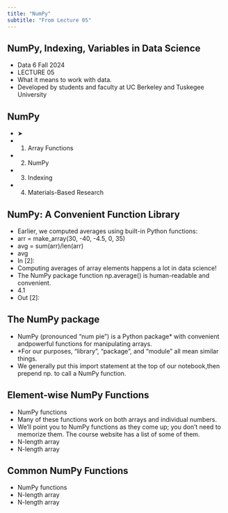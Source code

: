 ```yaml
---
title: "NumPy"
subtitle: "From Lecture 05"
---
```


## NumPy, Indexing, Variables in Data Science

- Data 6 Fall 2024
- LECTURE 05
- What it means to work with data.
- Developed by students and faculty at UC Berkeley and Tuskegee University

## NumPy

- ➤
- 1. Array Functions
- 2. NumPy
- 3. Indexing
- 4. Materials-Based Research

## NumPy: A Convenient Function Library

- Earlier, we computed averages using built-in Python functions:
- arr = make\_array(30, -40, -4.5, 0, 35)
- avg = sum(arr)/len(arr)
- avg
- In [2]:
- Computing averages of array elements happens a lot in data science!
- The NumPy package function np.average() is human-readable and convenient.
- 4.1
- Out [2]:

## The NumPy package

- NumPy (pronounced “num pie”) is a Python package\* with convenient andpowerful functions for manipulating arrays.
- \*For our purposes, “library”, “package”, and “module” all mean similar things.
- We generally put this import statement at the top of our notebook,then prepend np. to call a NumPy function.

## Element-wise NumPy Functions

- NumPy functions
- Many of these functions work on both arrays and individual numbers.
- We’ll point you to NumPy functions as they come up; you don’t need to memorize them. The course website has a list of some of them.
- N-length array
- N-length array

## Common NumPy Functions

- NumPy functions
- N-length array
- N-length array


